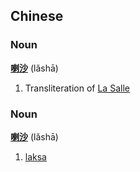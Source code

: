 ==Chinese==
===Noun===
'''[[喇]][[沙]]''' (lǎshā)

# Transliteration of [[La Salle]]

===Noun===
'''[[喇]][[沙]]''' (lǎshā)

# [[laksa]]